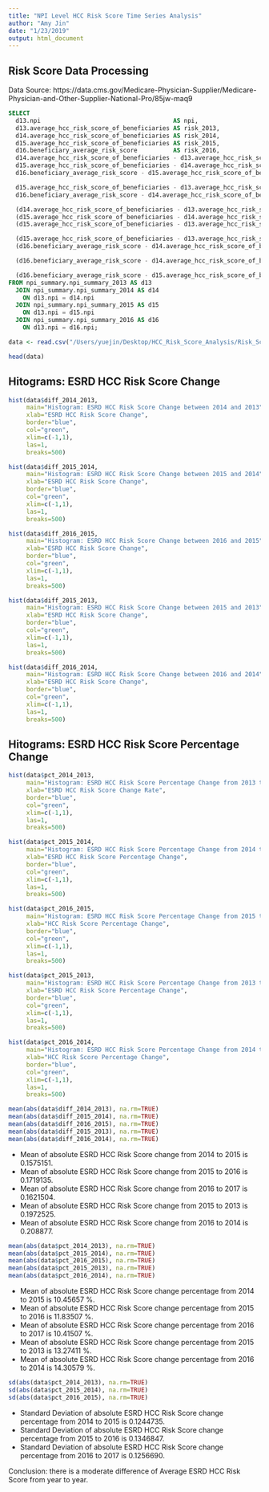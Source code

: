 ```yaml
---
title: "NPI Level HCC Risk Score Time Series Analysis"
author: "Amy Jin"
date: "1/23/2019"
output: html_document
---
```


## Risk Score Data Processing

Data Source:  https://data.cms.gov/Medicare-Physician-Supplier/Medicare-Physician-and-Other-Supplier-National-Pro/85jw-maq9

```SQL
SELECT
  d13.npi                                     AS npi,
  d13.average_hcc_risk_score_of_beneficiaries AS risk_2013,
  d14.average_hcc_risk_score_of_beneficiaries AS risk_2014,
  d15.average_hcc_risk_score_of_beneficiaries AS risk_2015,
  d16.beneficiary_average_risk_score          AS risk_2016,
  d14.average_hcc_risk_score_of_beneficiaries - d13.average_hcc_risk_score_of_beneficiaries AS diff_2014_2013,
  d15.average_hcc_risk_score_of_beneficiaries - d14.average_hcc_risk_score_of_beneficiaries AS diff_2015_2014,
  d16.beneficiary_average_risk_score - d15.average_hcc_risk_score_of_beneficiaries AS diff_2016_2015,

  d15.average_hcc_risk_score_of_beneficiaries - d13.average_hcc_risk_score_of_beneficiaries AS diff_2015_2013,
  d16.beneficiary_average_risk_score - d14.average_hcc_risk_score_of_beneficiaries AS diff_2016_2014,

  (d14.average_hcc_risk_score_of_beneficiaries - d13.average_hcc_risk_score_of_beneficiaries)/d13.average_hcc_risk_score_of_beneficiaries AS pct_2014_2013,
  (d15.average_hcc_risk_score_of_beneficiaries - d14.average_hcc_risk_score_of_beneficiaries)/d14.average_hcc_risk_score_of_beneficiaries AS pct_2015_2014,
  (d15.average_hcc_risk_score_of_beneficiaries - d13.average_hcc_risk_score_of_beneficiaries)/d13.average_hcc_risk_score_of_beneficiaries AS pct_2015_2013,

  (d15.average_hcc_risk_score_of_beneficiaries - d13.average_hcc_risk_score_of_beneficiaries)/d13.average_hcc_risk_score_of_beneficiaries AS pct_2015_2013,
  (d16.beneficiary_average_risk_score - d14.average_hcc_risk_score_of_beneficiaries)/d14.average_hcc_risk_score_of_beneficiaries AS pct_2016_2014,

  (d16.beneficiary_average_risk_score - d14.average_hcc_risk_score_of_beneficiaries)/d14.average_hcc_risk_score_of_beneficiaries AS pct_2016_2014,

  (d16.beneficiary_average_risk_score - d15.average_hcc_risk_score_of_beneficiaries)/d15.average_hcc_risk_score_of_beneficiaries AS pct_2016_2015
FROM npi_summary.npi_summary_2013 AS d13
  JOIN npi_summary.npi_summary_2014 AS d14
    ON d13.npi = d14.npi
  JOIN npi_summary.npi_summary_2015 AS d15
    ON d13.npi = d15.npi
  JOIN npi_summary.npi_summary_2016 AS d16
    ON d13.npi = d16.npi;
```


```r
data <- read.csv("/Users/yuejin/Desktop/HCC_Risk_Score_Analysis/Risk_Score_NPI_2013_2016.csv", header = T)

head(data)
```


## Hitograms: ESRD HCC Risk Score Change

```r
hist(data$diff_2014_2013, 
     main="Histogram: ESRD HCC Risk Score Change between 2014 and 2013", 
     xlab="ESRD HCC Risk Score Change", 
     border="blue", 
     col="green",
     xlim=c(-1,1),
     las=1, 
     breaks=500)
```


```r
hist(data$diff_2015_2014, 
     main="Histogram: ESRD HCC Risk Score Change between 2015 and 2014", 
     xlab="ESRD HCC Risk Score Change", 
     border="blue", 
     col="green",
     xlim=c(-1,1),
     las=1, 
     breaks=500)
```


```r
hist(data$diff_2016_2015, 
     main="Histogram: ESRD HCC Risk Score Change between 2016 and 2015", 
     xlab="ESRD HCC Risk Score Change", 
     border="blue", 
     col="green",
     xlim=c(-1,1),
     las=1, 
     breaks=500)
```

```r
hist(data$diff_2015_2013, 
     main="Histogram: ESRD HCC Risk Score Change between 2015 and 2013", 
     xlab="ESRD HCC Risk Score Change", 
     border="blue", 
     col="green",
     xlim=c(-1,1),
     las=1, 
     breaks=500)
```

```r
hist(data$diff_2016_2014, 
     main="Histogram: ESRD HCC Risk Score Change between 2016 and 2014", 
     xlab="ESRD HCC Risk Score Change", 
     border="blue", 
     col="green",
     xlim=c(-1,1),
     las=1, 
     breaks=500)
```

## Hitograms: ESRD HCC Risk Score Percentage Change

```r
hist(data$pct_2014_2013, 
     main="Histogram: ESRD HCC Risk Score Percentage Change from 2013 to 2014", 
     xlab="ESRD HCC Risk Score Change Rate", 
     border="blue", 
     col="green",
     xlim=c(-1,1),
     las=1, 
     breaks=500)
``` 

```r
hist(data$pct_2015_2014, 
     main="Histogram: ESRD HCC Risk Score Percentage Change from 2014 to 2015", 
     xlab="ESRD HCC Risk Score Percentage Change", 
     border="blue", 
     col="green",
     xlim=c(-1,1),
     las=1, 
     breaks=500)
```

```r
hist(data$pct_2016_2015, 
     main="Histogram: ESRD HCC Risk Score Percentage Change from 2015 to 2016", 
     xlab="HCC Risk Score Percentage Change", 
     border="blue", 
     col="green",
     xlim=c(-1,1),
     las=1, 
     breaks=500)
```

```r
hist(data$pct_2015_2013, 
     main="Histogram: ESRD HCC Risk Score Percentage Change from 2013 to 2015", 
     xlab="ESRD HCC Risk Score Percentage Change", 
     border="blue", 
     col="green",
     xlim=c(-1,1),
     las=1, 
     breaks=500)
```

```r
hist(data$pct_2016_2014, 
     main="Histogram: ESRD HCC Risk Score Percentage Change from 2014 to 2016", 
     xlab="HCC Risk Score Percentage Change", 
     border="blue", 
     col="green",
     xlim=c(-1,1),
     las=1, 
     breaks=500)
```

```r
mean(abs(data$diff_2014_2013), na.rm=TRUE)
mean(abs(data$diff_2015_2014), na.rm=TRUE)
mean(abs(data$diff_2016_2015), na.rm=TRUE)
mean(abs(data$diff_2015_2013), na.rm=TRUE)
mean(abs(data$diff_2016_2014), na.rm=TRUE)
```

* Mean of absolute ESRD HCC Risk Score change from 2014 to 2015 is 0.1575151. 
* Mean of absolute ESRD HCC Risk Score change from 2015 to 2016 is 0.1719135. 
* Mean of absolute ESRD HCC Risk Score change from 2016 to 2017 is 0.1621504. 
* Mean of absolute ESRD HCC Risk Score change from 2015 to 2013 is 0.1972525. 
* Mean of absolute ESRD HCC Risk Score change from 2016 to 2014 is 0.208877. 

```r
mean(abs(data$pct_2014_2013), na.rm=TRUE)
mean(abs(data$pct_2015_2014), na.rm=TRUE)
mean(abs(data$pct_2016_2015), na.rm=TRUE)
mean(abs(data$pct_2015_2013), na.rm=TRUE)
mean(abs(data$pct_2016_2014), na.rm=TRUE)
```

* Mean of absolute ESRD HCC Risk Score change percentage from 2014 to 2015 is 10.45657 %. 
* Mean of absolute ESRD HCC Risk Score change percentage from 2015 to 2016 is 11.83507 %. 
* Mean of absolute ESRD HCC Risk Score change percentage from 2016 to 2017 is 10.41507 %. 
* Mean of absolute ESRD HCC Risk Score change percentage from 2015 to 2013 is 13.27411 %. 
* Mean of absolute ESRD HCC Risk Score change percentage from 2016 to 2014 is 14.30579 %. 

```r
sd(abs(data$pct_2014_2013), na.rm=TRUE)
sd(abs(data$pct_2015_2014), na.rm=TRUE)
sd(abs(data$pct_2016_2015), na.rm=TRUE)
```

* Standard Deviation of absolute ESRD HCC Risk Score change percentage from 2014 to 2015 is 0.1244735. 
* Standard Deviation of absolute ESRD HCC Risk Score change percentage from 2015 to 2016 is 0.1346847. 
* Standard Deviation of absolute ESRD HCC Risk Score change percentage from 2016 to 2017 is 0.1256690. 

Conclusion: there is a moderate difference of Average ESRD HCC Risk Score from year to year.